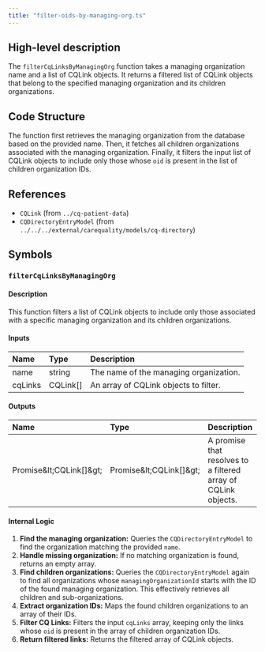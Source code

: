 ```yaml
---
title: "filter-oids-by-managing-org.ts"
---
```


## High-level description
The `filterCqLinksByManagingOrg` function takes a managing organization name and a list of CQLink objects. It returns a filtered list of CQLink objects that belong to the specified managing organization and its children organizations.

## Code Structure
The function first retrieves the managing organization from the database based on the provided name. Then, it fetches all children organizations associated with the managing organization. Finally, it filters the input list of CQLink objects to include only those whose `oid` is present in the list of children organization IDs.

## References
- `CQLink` (from `../cq-patient-data`)
- `CQDirectoryEntryModel` (from `../../../external/carequality/models/cq-directory`)

## Symbols

### `filterCqLinksByManagingOrg`
#### Description
This function filters a list of CQLink objects to include only those associated with a specific managing organization and its children organizations.

#### Inputs
| Name | Type | Description |
|:-----|:-----|:------------|
| name | string | The name of the managing organization. |
| cqLinks | CQLink[] | An array of CQLink objects to filter. |

#### Outputs
| Name | Type | Description |
|:-----|:-----|:------------|
| Promise\&lt;CQLink[]\&gt; | Promise\&lt;CQLink[]\&gt; | A promise that resolves to a filtered array of CQLink objects. |

#### Internal Logic
1. **Find the managing organization:** Queries the `CQDirectoryEntryModel` to find the organization matching the provided `name`.
2. **Handle missing organization:** If no matching organization is found, returns an empty array.
3. **Find children organizations:** Queries the `CQDirectoryEntryModel` again to find all organizations whose `managingOrganizationId` starts with the ID of the found managing organization. This effectively retrieves all children and sub-organizations.
4. **Extract organization IDs:** Maps the found children organizations to an array of their IDs.
5. **Filter CQ Links:** Filters the input `cqLinks` array, keeping only the links whose `oid` is present in the array of children organization IDs.
6. **Return filtered links:** Returns the filtered array of CQLink objects.
